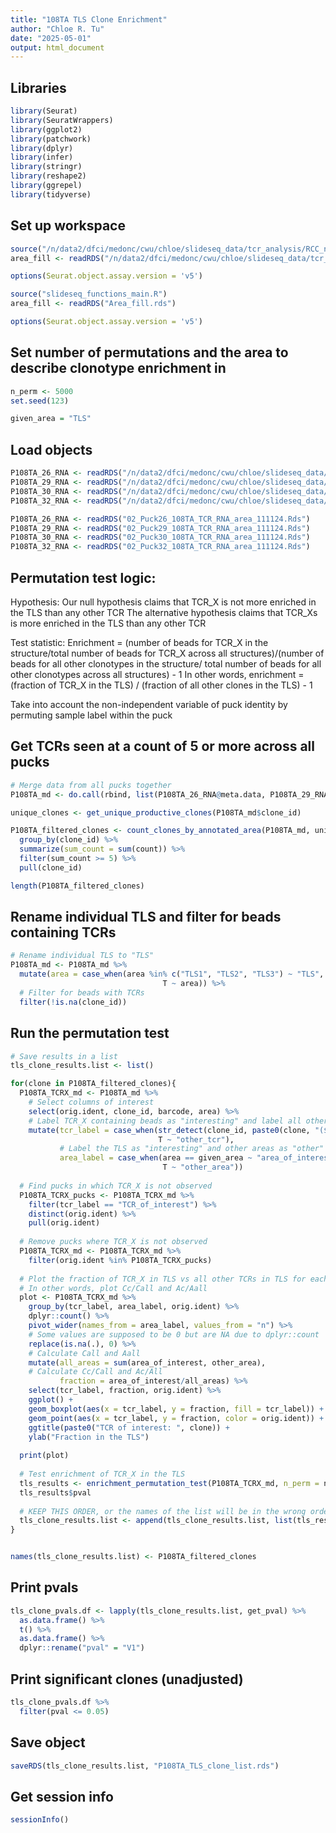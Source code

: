 ```yaml
---
title: "108TA TLS Clone Enrichment"
author: "Chloe R. Tu"
date: "2025-05-01"
output: html_document
---
```


## Libraries
```r
library(Seurat)
library(SeuratWrappers)
library(ggplot2)
library(patchwork)
library(dplyr)
library(infer)
library(stringr)
library(reshape2)
library(ggrepel)
library(tidyverse)
```

## Set up workspace
```r
source("/n/data2/dfci/medonc/cwu/chloe/slideseq_data/tcr_analysis/RCC_neovax_pucks/analysis_110624/scripts/source_scripts/slideseq_functions_main.R")
area_fill <- readRDS("/n/data2/dfci/medonc/cwu/chloe/slideseq_data/tcr_analysis/RCC_neovax_pucks/analysis_110624/scripts/github_quarto/Area_fill.rds")

options(Seurat.object.assay.version = 'v5')
```
```r
source("slideseq_functions_main.R")
area_fill <- readRDS("Area_fill.rds")

options(Seurat.object.assay.version = 'v5')
```

## Set number of permutations and the area to describe clonotype enrichment in
```r
n_perm <- 5000
set.seed(123)

given_area = "TLS"
```

## Load objects
```r
P108TA_26_RNA <- readRDS("/n/data2/dfci/medonc/cwu/chloe/slideseq_data/tcr_analysis/RCC_neovax_pucks/analysis_110624/objects/02_area_annotation/02_Puck26_108TA_TCR_RNA_area_111124.Rds")
P108TA_29_RNA <- readRDS("/n/data2/dfci/medonc/cwu/chloe/slideseq_data/tcr_analysis/RCC_neovax_pucks/analysis_110624/objects/02_area_annotation/02_Puck29_108TA_TCR_RNA_area_111124.Rds")
P108TA_30_RNA <- readRDS("/n/data2/dfci/medonc/cwu/chloe/slideseq_data/tcr_analysis/RCC_neovax_pucks/analysis_110624/objects/02_area_annotation/02_Puck30_108TA_TCR_RNA_area_111124.Rds")
P108TA_32_RNA <- readRDS("/n/data2/dfci/medonc/cwu/chloe/slideseq_data/tcr_analysis/RCC_neovax_pucks/analysis_110624/objects/02_area_annotation/02_Puck32_108TA_TCR_RNA_area_111124.Rds")
```
```r
P108TA_26_RNA <- readRDS("02_Puck26_108TA_TCR_RNA_area_111124.Rds")
P108TA_29_RNA <- readRDS("02_Puck29_108TA_TCR_RNA_area_111124.Rds")
P108TA_30_RNA <- readRDS("02_Puck30_108TA_TCR_RNA_area_111124.Rds")
P108TA_32_RNA <- readRDS("02_Puck32_108TA_TCR_RNA_area_111124.Rds")
```

## Permutation test logic:
Hypothesis:
Our null hypothesis claims that TCR_X is not more enriched in the TLS than any other TCR
The alternative hypothesis claims that TCR_Xs is more enriched in the TLS than any other TCR

Test statistic:
Enrichment = (number of beads for TCR_X in the structure/total number of beads for TCR_X across all structures)/(number of beads for all other clonotypes in the structure/ total number of beads for all other clonotypes across all structures) - 1
In other words, enrichment = (fraction of TCR_X in the TLS) / (fraction of all other clones in the TLS) - 1

Take into account the non-independent variable of puck identity by permuting sample label within the puck

## Get TCRs seen at a count of 5 or more across all pucks
```r
# Merge data from all pucks together
P108TA_md <- do.call(rbind, list(P108TA_26_RNA@meta.data, P108TA_29_RNA@meta.data, P108TA_30_RNA@meta.data, P108TA_32_RNA@meta.data))

unique_clones <- get_unique_productive_clones(P108TA_md$clone_id)

P108TA_filtered_clones <- count_clones_by_annotated_area(P108TA_md, unique_clones) %>%
  group_by(clone_id) %>%
  summarize(sum_count = sum(count)) %>%
  filter(sum_count >= 5) %>%
  pull(clone_id)

length(P108TA_filtered_clones)
```

## Rename individual TLS and filter for beads containing TCRs
```r
# Rename individual TLS to "TLS"
P108TA_md <- P108TA_md %>%
  mutate(area = case_when(area %in% c("TLS1", "TLS2", "TLS3") ~ "TLS",
                                  T ~ area)) %>%
  # Filter for beads with TCRs
  filter(!is.na(clone_id))
```

## Run the permutation test
```r
# Save results in a list
tls_clone_results.list <- list()

for(clone in P108TA_filtered_clones){
  P108TA_TCRX_md <- P108TA_md %>%
    # Select columns of interest
    select(orig.ident, clone_id, barcode, area) %>%
    # Label TCR_X containing beads as "interesting" and label all other beads as "other".
    mutate(tcr_label = case_when(str_detect(clone_id, paste0(clone, "($|,)")) ~ "TCR_of_interest",
                                 T ~ "other_tcr"),
           # Label the TLS as "interesting" and other areas as "other"
           area_label = case_when(area == given_area ~ "area_of_interest",
                                  T ~ "other_area"))
  
  # Find pucks in which TCR_X is not observed
  P108TA_TCRX_pucks <- P108TA_TCRX_md %>%
    filter(tcr_label == "TCR_of_interest") %>%
    distinct(orig.ident) %>%
    pull(orig.ident)
  
  # Remove pucks where TCR_X is not observed
  P108TA_TCRX_md <- P108TA_TCRX_md %>%
    filter(orig.ident %in% P108TA_TCRX_pucks)
  
  # Plot the fraction of TCR_X in TLS vs all other TCRs in TLS for each puck.
  # In other words, plot Cc/Call and Ac/Aall
  plot <- P108TA_TCRX_md %>%
    group_by(tcr_label, area_label, orig.ident) %>%
    dplyr::count() %>%
    pivot_wider(names_from = area_label, values_from = "n") %>%
    # Some values are supposed to be 0 but are NA due to dplyr::count
    replace(is.na(.), 0) %>%
    # Calculate Call and Aall
    mutate(all_areas = sum(area_of_interest, other_area),
    # Calculate Cc/Call and Ac/All
           fraction = area_of_interest/all_areas) %>%
    select(tcr_label, fraction, orig.ident) %>%
    ggplot() +
    geom_boxplot(aes(x = tcr_label, y = fraction, fill = tcr_label)) +
    geom_point(aes(x = tcr_label, y = fraction, color = orig.ident)) +
    ggtitle(paste0("TCR of interest: ", clone)) +
    ylab("Fraction in the TLS")
  
  print(plot)
  
  # Test enrichment of TCR_X in the TLS
  tls_results <- enrichment_permutation_test(P108TA_TCRX_md, n_perm = n_perm, clonotype = clone)
  tls_results$pval
  
  # KEEP THIS ORDER, or the names of the list will be in the wrong order later
  tls_clone_results.list <- append(tls_clone_results.list, list(tls_results))
}


names(tls_clone_results.list) <- P108TA_filtered_clones
```

## Print pvals
```r
tls_clone_pvals.df <- lapply(tls_clone_results.list, get_pval) %>%
  as.data.frame() %>%
  t() %>%
  as.data.frame() %>%
  dplyr::rename("pval" = "V1")
```

## Print significant clones (unadjusted)
```r
tls_clone_pvals.df %>%
  filter(pval <= 0.05)
```

## Save object
```r
saveRDS(tls_clone_results.list, "P108TA_TLS_clone_list.rds")
```

## Get session info
```r
sessionInfo()
```
